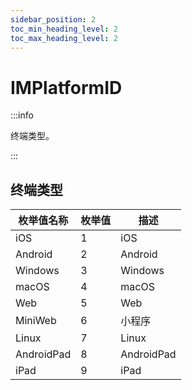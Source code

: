 ```yaml
---
sidebar_position: 2
toc_min_heading_level: 2
toc_max_heading_level: 2
---
```


# IMPlatformID

:::info

终端类型。

:::

## 终端类型

| 枚举值名称 | 枚举值 | 描述                                                     |
| ------ | -------------------------------------------------------- |------------------|
| iOS         | 1      | iOS        |
| Android     | 2      | Android    |
| Windows     | 3      | Windows    |
| macOS       | 4      | macOS        |
| Web         | 5      | Web        |
| MiniWeb     | 6      | 小程序|
| Linux       | 7      | Linux      |
| AndroidPad  | 8      | AndroidPad |
| iPad        | 9        | iPad|
